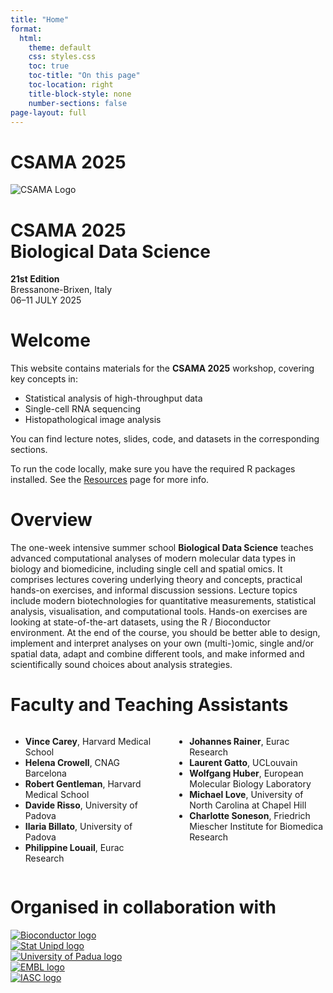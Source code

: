 ```yaml
---
title: "Home"
format:
  html:
    theme: default
    css: styles.css
    toc: true
    toc-title: "On this page"
    toc-location: right
    title-block-style: none
    number-sections: false 
page-layout: full
---
```



```{=html}
<div class="header-with-logo">
  <h1 class="site-title">CSAMA 2025</h1>
  <img src="images/EuroBioC_orig.png" alt="CSAMA Logo" class="header-logo">
</div>
```
```{=html}
<div class="hero">
  <div class="hero-text">
    <h1>CSAMA 2025<br>Biological Data Science</h1>
    <p><strong>21st Edition</strong><br>Bressanone-Brixen, Italy<br>06–11 JULY 2025</p>
  </div>
</div>

```

# Welcome

This website contains materials for the **CSAMA 2025** workshop,
covering key concepts in:

-   Statistical analysis of high-throughput data
-   Single-cell RNA sequencing
-   Histopathological image analysis

You can find lecture notes, slides, code, and datasets in the
corresponding sections.

To run the code locally, make sure you have the required R packages
installed. See the [Resources](resources.qmd) page for more info.

# Overview

The one-week intensive summer school **Biological Data Science** teaches
advanced computational analyses of modern molecular data types in
biology and biomedicine, including single cell and spatial omics. It
comprises lectures covering underlying theory and concepts, practical
hands-on exercises, and informal discussion sessions. Lecture topics
include modern biotechnologies for quantitative measurements,
statistical analysis, visualisation, and computational tools. Hands-on
exercises are looking at state-of-the-art datasets, using the R /
Bioconductor environment. At the end of the course, you should be better
able to design, implement and interpret analyses on your own
(multi-)omic, single and/or spatial data, adapt and combine different
tools, and make informed and scientifically sound choices about analysis
strategies.

# Faculty and Teaching Assistants

::: columns
::: {.column width="50%"}
-   **Vince Carey**, Harvard Medical School\
-   **Helena Crowell**, CNAG Barcelona\
-   **Robert Gentleman**, Harvard Medical School\
-   **Davide Risso**, University of Padova\
-   **Ilaria Billato**, University of Padova\
-   **Philippine Louail**, Eurac Research\
:::

::: {.column width="50%"}
-   **Johannes Rainer**, Eurac Research\
-   **Laurent Gatto**, UCLouvain\
-   **Wolfgang Huber**, European Molecular Biology Laboratory\
-   **Michael Love**, University of North Carolina at Chapel Hill\
-   **Charlotte Soneson**, Friedrich Miescher Institute for Biomedica  Research\
:::
:::

# Organised in collaboration with

```{=html}
<div class="logos">
  <div class="logo-item">
    <a href="https://www.bioconductor.org/" target="_blank">
      <img class="small-logo" src="images/bioconductor_logo_cmyk.jpg" alt="Bioconductor logo">
    </a>
  </div>

  <div class="logo-item">
    <a href="https://stat.unipd.it" target="_blank">
      <img src="images/stat_unipd_logo.jpg" alt="Stat Unipd logo">
    </a>
  </div>

  <div class="logo-item">
    <a href="https://www.unipd.it" target="_blank">
      <img src="images/UNIPD_logo.png" alt="University of Padua logo">
    </a>
  </div>

  <div class="logo-item">
    <a href="https://www.embl.org/" target="_blank">
      <img src="images/EMBL_logo.png" alt="EMBL logo">
    </a>
  </div>

  <div class="logo-item">
    <a href="https://iasc-isi.org/" target="_blank">
      <img src="images/isi_logo.jpg" alt="IASC logo">
    </a>
  </div>
</div>
```
